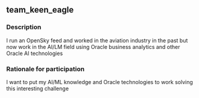 ## team_keen_eagle

### Description
I run an OpenSky feed and worked in the aviation industry in the past but now work in the AI/LM field using Oracle business analytics and other Oracle AI technologies

### Rationale for participation
I want to put my AI/ML knowledge and Oracle technologies to work solving this interesting challenge

